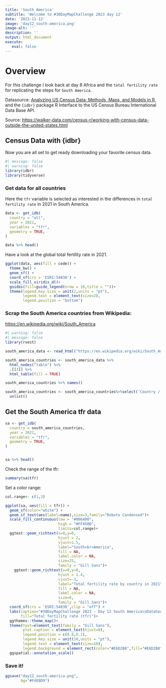 ```yaml
---
title: 'South America'
subtitle: 'Welcome to #30DayMapChallenge 2023 day 12'
date: '2023-11-12'
image: 'day12_south-america.png'
image-alt: ''
description: ''
output: html_document
execute: 
   eval: false
---
```


# Overview

For this challenge I look back at day 8 Africa and the `total fertility rate` for replicating the steps for `South America`.

Datasource: [Analyzing US Census Data: Methods, Maps, and Models in R](https://walker-data.com/census-r/working-with-census-data-outside-the-united-states.html?q=tfr#visualizing-idb-data), and the `{idbr}` package R Interface to the US Census Bureau International Data Base API.


Source: 
<https://walker-data.com/census-r/working-with-census-data-outside-the-united-states.html>

## Census Data with {idbr}

Now you are all set to get ready downloading your favorite census data.   

```r
#| message: false
#| warning: false
library(idbr)
library(tidyverse)
```

### Get data for all countries

Here the `tfr` variable is selected as interested in the differences in `total fertility rate` in 2021 in South America.
```r
data <- get_idb(
  country = "all",
  year = 2021,
  variables = "tfr",
  geometry = TRUE,
)

data %>% head()
```



Have a look at the global total fertility rate in 2021.
```r
ggplot(data, aes(fill = code)) + 
  theme_bw() + 
  geom_sf() + 
  coord_sf(crs = 'ESRI:54030') + 
  scale_fill_viridis_d()+
  guides(fill=guide_legend(nrow = 10,title = ""))+
  theme(legend.key.size = unit(2,units = "pt"),
        legend.text = element_text(size=2),
        legend.position = "bottom")
```




### Scrap the South America countries from Wikipedia:
<https://en.wikipedia.org/wiki/South_America>

```r
#| warning: false
#| message: false
library(rvest)
```

```r
south_america_data <- read_html("https://en.wikipedia.org/wiki/South_America")
```

```r
south_america_countries <- south_america_data %>%
  html_nodes("table") %>%
  .[[3]] %>%
  html_table(fill = TRUE)

south_america_countries %>% names()
```

```r
south_america_countries <- south_america_countries%>%select('Country / Territory')%>%
  unlist()
```


## Get the South America tfr data

```r
sa <- get_idb(
  country = south_america_countries,
  year = 2021,
  variables = "tfr",
  geometry = TRUE,
)


sa %>% head()
```
Check the range of the tfr:
```r
summary(sa$tfr)
```

Set a color range:
```r
col.range<- c(1,3)
```





```r
ggplot(sa, aes(fill = tfr)) + 
  geom_sf(color="white") + 
  geom_sf_text(aes(label=name),size=3,family="Roboto Condensed")+
  scale_fill_continuous(low = "#006400", 
                        high = "#FF4500",
                        limits=col.range)+
  ggtext::geom_richtext(x=0,y=0,
                        hjust = 2,
                        vjust=1.5,
                        label="South<br>America",
                        fill = NA, 
                        label.color = NA,
                        size=25,
                        family = "Gill Sans")+
    ggtext::geom_richtext(x=0,y=0,
                        hjust = 1.4,
                        vjust=-3,
                        label="Total fertility rate by country in 2021",
                        fill = NA, 
                        label.color = NA,
                        size=6,
                        family = "Gill Sans")+
  coord_sf(crs = 'ESRI:54030',clip = "off") + 
  labs(caption="#30DayMapChallenge 2023 - Day 12 South America\nDataSource: wikipedia & {idbr} package | Map @fgazzelloni\n\n'Scale on map varies by more than 10%, scale bar may be inaccurate' {ggspatial}",
       fill="Total fertility rate (tfr)")+
  ggthemes::theme_map()+
  theme(text=element_text(family = "Gill Sans"),
        plot.caption = element_text(hjust=0),
        legend.position = c(0.8,0.1),
        legend.key.size = unit(10,units = "pt"),
        legend.text = element_text(size=10),
        legend.background = element_rect(color="#E6D2B8",fill="#E6D2B8"))+
  ggspatial::annotation_scale()

```


### Save it!
```r
ggsave("day12_south-america.png",
       bg="#F4EBD9")
```